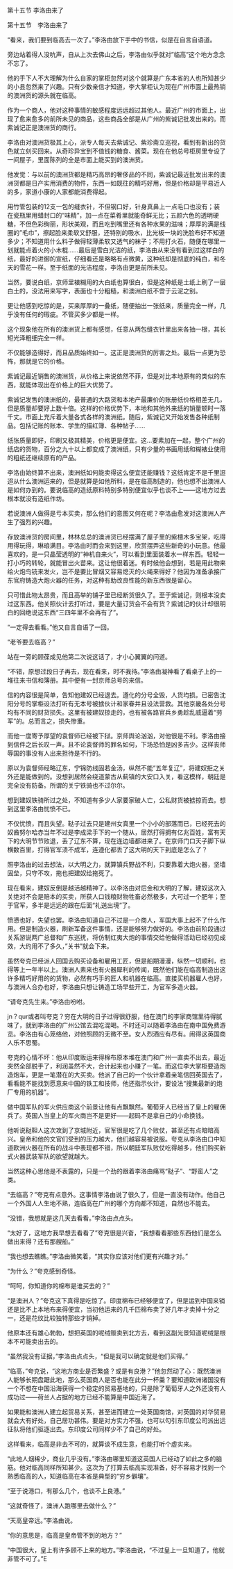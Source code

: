 

第十五节 李洛由来了

第十五节　李洛由来了

“看来，我们要到临高去一次了。”李洛由放下手中的书信，似是在自言自语道。

旁边站着得人没吭声，自从上次去佛山之后，李洛由似乎就对”临高”这个地方念念不忘了。

他的手下人不大理解为什么自家的掌柜忽然对这个就算是广东本省的人也所知甚少的小县忽然来了兴趣。只有少数亲信才知道，李大掌柜认为现在广州市面上最热销的澳洲货的源头就在临高。

作为一个商人，他对这种事情的敏感程度远远超过其他人。最近广州的市面上，出现了愈来愈多的前所未见的商品，这些商品全部是从广州的紫诚记批发出来的。而紫诚记正是澳洲货的商行。

李洛由对澳洲货极其上心，派专人每天去紫诚记、紫珍斋立巡视，看到有新出的货色就立刻买回来。从奇珍异宝到不值钱的糖食、酱菜。现在在他总号柜房里专设了一间屋子，里面陈列的全是市面上能买到的澳洲货。

他发觉：与以前的澳洲货都是精巧高昂的奢侈品的不同，紫诚记最近批发出来的澳洲货都是日产实用消费的物件，东西一如既往的精巧好用，但是价格却是平易近人的多，家道小康的人家都能消费得起。

用竹管包装的12支一包的缝衣针，不但钢口好，针身真鼻上一点毛口也没有；装在瓷瓶里用蜡封口的”味精”，加一点在菜肴里就能奇鲜无比；五颜六色的透明硬糖，不但色彩绚丽，形状美观，而且吃到嘴里还有各种水果的滋味；厚厚的满是线圈的”毛巾”，擦起脸来柔软又舒服，还特别的吸水，比光板一块的洗脸布好不知道多少；不知道用什么料子做得轻薄柔软又透气的袜子；不用打火石，随便在哪里一划就能点着火的小木棍……最后是雪白光洁的纸，李洛由从来没有看到过这样白的纸，最好的进御的宣纸，仔细看还是略略有点微黄，这种纸却是彻底的纯白，和冬天的雪花一样。至于纸面的光洁程度，李洛由更是前所未见。

当然，要说白纸，京师里裱糊用的大白纸也算很白，但是这种纸是土纸上刷了一层白土的，没法用来写字，表面也十分粗糙，和澳洲白纸不啻于云泥之别。

更让他感到吃惊的是，买来厚厚的一叠纸，随便抽出一张纸来，质量完全一样，几乎没有任何的瑕疵。不管买多少都是一样。

这个现象他在所有的澳洲货上都有感觉，任意从两包缝衣针里出来各抽一根，其长短光泽粗细完全一样。

不仅能够造得好，而且品质始终如一。这正是澳洲货的厉害之处。最后一点更为恐怖，那就是它的价格。

紫诚记最近销售的澳洲货，从价格上来说依然不菲，但是对比本地原有的类似的东西，就能体现出在价格上的巨大优势了。

紫诚记发售的澳洲纸的，最普通的大路货和本地产最廉价的账册纸价格相差无几，但是质量却要好上数十倍。这样的价格优势下，本地和其他外来纸的销量顿时一落千丈。市面上充斥着大量各式各样的澳洲纸。随后，紫诚记又开始发售各种纸制品。包括记账的账本、学生的描红簿、各种帖子……

纸张质量即好，印刷又极其精美，价格更是便宜。这…要素加在一起，整个广州的纸店的货物，百分之九十以上都变成了澳洲纸，只有少量的书画用纸和糊裱业使用的粗纸还继续原有的产品。

李洛由始终算不出来，澳洲纸如何能卖得这么便宜还能赚钱？这纸肯定不是千里迢迢从什么澳洲运来的，但是就算是如他所料，是在临高制造的，他也想不出澳洲人是如何办到的。要说临高的造纸原料特别多特别便宜似乎也谈不上――这地方过去根本就没有造纸作坊。

若说澳洲人做得是亏本买卖，那么他们的意图又何在呢？李洛由愈发对这澳洲人产生了强烈的兴趣。

存放澳洲货的房间里，林林总总的澳洲货已经摆满了屋子里的紫檀木多宝架，吃得用得玩得，琳琅满目。李洛由时而会来到这里，欣赏摆弄这些新奇的小玩意。他最喜欢的，是一只晶莹透明的“神机自来火”，可以看到里面装着水一样东西。轻轻一打小巧的转轮，就能冒出火苗来。这让他很着迷。有时候他会想到，若是用此物来给火炮鸟铳来发火，岂不是要比冒烟又容易熄灭的火绳来得好？他因为准备承接广东官府铸造大炮火器的任务，对这种有助改良性能的新东西很是留心。

只可惜此物太昂贵，而且高举的铺子里已经断货很久了。至于紫诚记，则根本没卖过这东西。他关照伙计去打听过，要是大量订货会不会有货？紫诚记的伙计却很明白的回绝说这东西“三四年里不会再有了”。

“一定得去看看。”他又自言自语了一回。

“老爷要去临高？”

站在一旁的顾葆成见他第二次说这话了，才小心翼翼的问道。

“不错，原想过段日子再去，现在看来，时不我待。”李洛由凝神看了看桌子上的一堆往来书信和簿册。其中便有一封京师总号的来信。

信的内容很是简单，告知他建奴已经退去。遵化的分号全毁，人货均损。已密告沈阳分号的掌柜设法打听有无本号被掳伙计和家眷并且设法营救。其他京畿各处分号均有不同的财货损失。这里有被建奴掠走的，也有被各路官兵乡勇趁乱威逼着“劳军”的。总而言之，损失惨重。

而他一度寄予厚望的袁督师已经被下狱。京师舆论汹汹，对他很是不利。李洛由接到信件之后长叹一声。且不论袁督师的罪名如何，下场恐怕是凶多吉少。这样丧师辱国的事没有人出来担待是不行的。

原以为袁督师经略辽东，宁锦防线固若金汤，纵然不能“五年复辽”，将建奴拒之关外还是能做到的。没想到居然会绕道蒙古从蓟镇的大安口入关，看这模样，朝廷是完全没有防备。所谓的关宁铁骑也不过尔尔。

想到建奴铁骑所过之处，不知道有多少人家要家破人亡，公私财货被掳掠而去。想到这里李洛由忧愤不已。

不仅忧愤，而且失望。鞑子过去只是建州女真里一个小小的部落而已，已经死去的奴酋努尔哈赤当年不过是李成梁手下的一个随从，居然打得拥有亿兆百姓，富有天下的大明节节败退，丢了辽东不算，现在连边墙都进来了。在京师门口天子脚下纵横数百里，打得官军溃不成军，连遵化都丢了这大明的天下到底是怎么了？

照李洛由的过去想法，以大明之力，就算镇兵野战不利，只要靠着大炮火器，坚墙固垒，只守不攻，拖也把建奴给拖死了。

现在看来，建奴反倒是越活越精神了。以李洛由对后金和大明的了解，建奴这次入关绝对不会是赔本的买卖，所获人口钱粮财物牲畜必然极多，大可过一个肥年；至于官军，多半是远远的跟在后面“礼送出境”了。

愤懑也好，失望也罢。李洛由知道自己不过是一介商人，军国大事上起不了什么作用。但是制造火器，刷新军备这件事情，还是能够努力做好的。李洛由前阶段通过关系游说两广总督和广东巡抚，将仿制红夷大炮的事情交给他做得活动已经初见成效，大约用不了多久，”关书”就会下来。

虽然夸克已经派人回国去购买设备和雇用工匠，但是船期漫漫，纵然一切顺利，也得等上一年半以上。澳洲人素来也有火器犀利的传闻，既然他们能在临高制造出这许多精巧好用的的货物，必然有巧手的匠人和机器在临高。直接买机器雇人也好，与澳洲人合办也好，李洛由只想让铸造工场早些开工，为官军多造火器。

“请夸克先生来。”李洛由吩咐。

jn？qur或者叫夸克？穷在大明的日子过得很舒服，他在澳门的李家商馆里待得腻味了，就到李洛由的广州公馆去混吃混喝。不时还可以随着李洛由在南中国免费游览。李洛由有心笼络他，对他照顾的无微不至。女人烈酒应有尽有。闹得这英国商人乐不思蜀。

夸克的心情不坏：他从印度贩运来得棉布原本堆在澳门和广州一直卖不出去，最近突然全部脱手了，利润虽然不大，合计起来也小赚了一笔。而这位李大掌柜要造炮造炮车，更是一笔潜在的大买卖。他派了自己的一个伙计拿着亲笔信回英国去了，看看能不能找到愿意来中国的铁工和技师，他还指示伙计，要设法“搜集最新的炮厂专用的机器”。

做中国军队的军火供应商这个前景让他有点飘飘然。葡萄牙人已经当了皇上的雇佣兵了。英国人当皇上的军火商岂不是更好――起码不是拿自己的小命换钱。

他听说鞑靼人这次攻到了京城附近，官军很是吃了几个败仗，甚至还有点暗暗高兴。皇帝和他的文官们受到的压力越大，他们越容易被说服。夸克从李洛由口中知道欧洲火器在所有的战斗中表现都不错，所以朝廷军队败仗吃得越多，他们购买新式火器武装军队的欲望就越大。

当然这种心思他是不表露的，只是一个劲的跟着李洛由痛骂“鞑子”、“野蛮人”之类。

“去临高？”夸克有点意外。这事情李洛由说了很久了，但是一直没有动作。他自己一个外国人人生地不熟，连临高在广州的哪个方向都不知道，自然也不能去。

“没错，我想就是这几天去看看。”李洛由点点头。

“太好了，这地方我早想去看看了”夸克很是兴奋，“我想看看那些东西他们是怎么做出来得？还有那艘船。”

“我也想去瞧瞧。”李洛由微笑着，“其实你应该对他们更有兴趣才对。”

“为什么？”夸克感到奇怪。

“呵呵，你知道你的棉布是谁买去的？”

“是澳洲人？”夸克这下真得是吃惊了。印度棉布已经够便宜了，但是运到中国来销还是比不上本地布来得便宜，当初他运来的几千匹棉布卖了好几年才卖掉十分之一，还是花纹比较独特那些才销掉。

他原本还有雄心勃勃，想把英国的呢绒贩卖到北方去，看到这副光景知道呢绒是根本不可能卖出去的。

“虽然我没有证据，”李洛由点点头，“但是我可以确定就是他们买得。”

“临高，”夸克说，“这地方商业是否繁盛？或是有良港？”他忽然动了心：既然澳洲人能够长期盘踞此地，那么英国商人是否也能在此分一杯羹？要知道欧洲诸国没有一个不想在中国沿海获得一个稳定的贸易基地的，只是除了葡萄牙人之外还没有人成功过――荷兰人占据的地方已经不能算是中国近海了。

如果能和澳洲人建立起贸易关系，甚至进而建立一处英国商馆，对英国的对华贸易就会大有好处，自己居功甚伟。要是对方实力不强，也可以勾引东印度公司派出远征队将他们驱逐出去。东印度公司同样少不了自己的好处。

这样看来，临高是非去不可的，就算谈不成生意，也能打听个虚实来。

“此地人烟稀少，商业几乎没有。”李洛由哪里知道这英国人已经动了如此之多的脑筋。他对临高同样所知甚少。这次为了打算去临高实现准备，好不容易才找到一个熟悉临高的人，知道临高在本省是典型的“穷乡僻壤”。

“至于说港口，有那么几个，也谈不上良港。”

“这就奇怪了，澳洲人跑哪里去做什么？”

“天高皇帝远。”李洛由说。

“你的意思是，临高是皇帝管不到的地方？”

“中国很大，皇上有许多顾不上来的地方。”李洛由说，“不过皇上一旦知道了，他就非管不可了。”E

